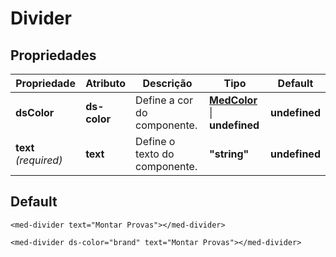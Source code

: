 
<Meta title="Components/Core/Divider/Usage" />

# Divider

## Propriedades

| Propriedade            | Atributo     | Descrição                                   | Tipo                                                                                                                 | Default       |
| ---------------------- | ------------ | ------------------------------------------- | -------------------------------------------------------------------------------------------------------------------- | ------------- |
| **dsColor**            | **ds-color** | Define a cor do componente.                 | **[MedColor](http://desenv.ordomederi.com/templarios/?path=/story/enums-enums--page#medcolors)** \| **undefined**    | **undefined** |
| **text**  _(required)_ | **text**     | Define o texto do componente.               | **"string"**                                                                                                         | **undefined** |


## Default

```
<med-divider text="Montar Provas"></med-divider>

<med-divider ds-color="brand" text="Montar Provas"></med-divider>
```
